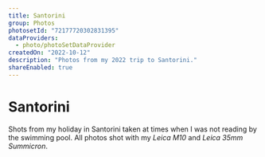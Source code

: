 ```yaml
---
title: Santorini
group: Photos
photosetId: "72177720302831395"
dataProviders:
  - photo/photoSetDataProvider
createdOn: "2022-10-12"
description: "Photos from my 2022 trip to Santorini."
shareEnabled: true
---
```



# Santorini

Shots from my holiday in Santorini taken at times when I was not reading by the swimming pool. All photos shot with my _Leica M10_ and _Leica 35mm Summicron_.

<PhotoSet />
